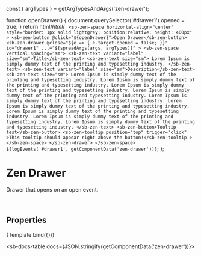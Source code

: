 const { argTypes } = getArgTypesAndArgs('zen-drawer');

<Meta title="Containers/Drawer" component="zen-drawer" argTypes={argTypes} />

  function openDrawer() {
    document.querySelector('#drawer1').opened = true;
  }
  return html/*html*/ ` <sb-zen-space
      horizontal-align="center"
      style="border: 1px solid lightgrey; position:relative; height: 400px"
    >
      <sb-zen-button @click="${openDrawer}">Open Drawer</sb-zen-button>
      <sb-zen-drawer
        @close="${e => {
          e.target.opened = false;
        }}"
        id="drawer1"
        ...="${spreadArgs(args, argTypes)}"
      >
        <sb-zen-space vertical spacing="sm">
          <sb-zen-text variant="label" size="sm">Title</sb-zen-text>
          <sb-zen-text size="sm">
            Lorem Ipsum is simply dummy text of the printing and typesetting industry.
          </sb-zen-text>
          <sb-zen-text variant="label" size="sm">Description</sb-zen-text>
          <sb-zen-text size="sm">
            Lorem Ipsum is simply dummy text of the printing and typesetting industry. Lorem Ipsum is simply dummy text
            of the printing and typesetting industry. Lorem Ipsum is simply dummy text of the printing and typesetting
            industry. Lorem Ipsum is simply dummy text of the printing and typesetting industry. Lorem Ipsum is simply
            dummy text of the printing and typesetting industry. Lorem Ipsum is simply dummy text of the printing and
            typesetting industry. Lorem Ipsum is simply dummy text of the printing and typesetting industry. Lorem Ipsum
            is simply dummy text of the printing and typesetting industry. Lorem Ipsum is simply dummy text of the
            printing and typesetting industry.
          </sb-zen-text>
          <sb-zen-button>Tooltip test</sb-zen-button>
          <sb-zen-tooltip position="top" trigger="click"
            >This tooltip should appear right above the button!</sb-zen-tooltip
          >
        </sb-zen-space>
      </sb-zen-drawer>
    </sb-zen-space>
    ${logEvents('#drawer1', getComponentData('zen-drawer'))}`;
};

# Zen Drawer

Drawer that opens on an open event.

<br />

## Properties

<Canvas>
  <Story
    name="default"
    args={{
      ...getDefaultArgs(argTypes),
      position: 'right',
    }}
  >
    {Template.bind({})}
  </Story>
</Canvas>

<ArgsTable story="default" />

<sb-docs-table docs={JSON.stringify(getComponentData('zen-drawer'))}></sb-docs-table>
